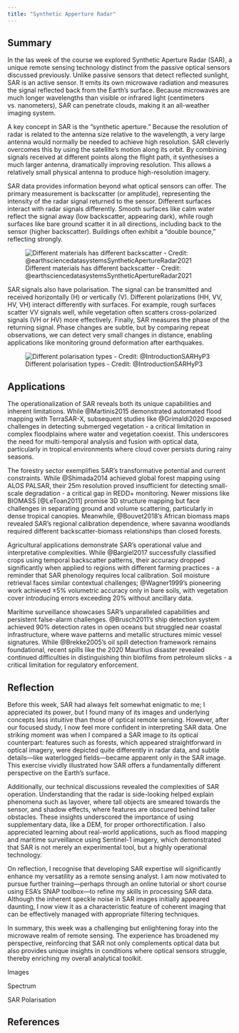 ```yaml
---
title: "Synthetic Apperture Radar"
---
```


## Summary

In the las week of the course we explored Synthetic Aperture Radar (SAR), a unique remote sensing technology distinct from the passive optical sensors discussed previously. Unlike passive sensors that detect reflected sunlight, SAR is an active sensor. It emits its own microwave radiation and measures the signal reflected back from the Earth's surface. Because microwaves are much longer wavelengths than visible or infrared light (centimeters vs. nanometers), SAR can penetrate clouds, making it an all-weather imaging system.

A key concept in SAR is the "synthetic aperture."  Because the resolution of radar is related to the antenna size relative to the wavelength, a very large antenna would normally be needed to achieve high resolution.  SAR cleverly overcomes this by using the satellite's motion along its orbit.  By combining signals received at different points along the flight path, it synthesises a much larger antenna, dramatically improving resolution.  This allows a relatively small physical antenna to produce high-resolution imagery.

SAR data provides information beyond what optical sensors can offer. The primary measurement is backscatter (or amplitude), representing the intensity of the radar signal returned to the sensor. Different surfaces interact with radar signals differently. Smooth surfaces like calm water reflect the signal away (low backscatter, appearing dark), while rough surfaces like bare ground scatter it in all directions, including back to the sensor (higher backscatter). Buildings often exhibit a "double bounce," reflecting strongly.

![Different materials has different backscatter - Credit: @earthsciencedatasystemsSyntheticApertureRadar2021](img/8_SAR_Polarization.jpg)

SAR signals also have polarisation. The signal can be transmitted and received horizontally (H) or vertically (V). Different polarizations (HH, VV, HV, VH) interact differently with surfaces. For example, rough surfaces scatter VV signals well, while vegetation often scatters cross-polarized signals (VH or HV) more effectively. Finally, SAR measures the phase of the returning signal. Phase changes are subtle, but by comparing repeat observations, we can detect very small changes in distance, enabling applications like monitoring ground deformation after earthquakes.

![Different polarisation types - Credit: @IntroductionSARHyP3 ](img/8_polarisation.png)

## Applications

The operationalization of SAR reveals both its unique capabilities and inherent limitations. While @Martinis2015 demonstrated automated flood mapping with TerraSAR-X, subsequent studies like @Grimaldi2020 exposed challenges in detecting submerged vegetation - a critical limitation in complex floodplains where water and vegetation coexist. This underscores the need for multi-temporal analysis and fusion with optical data, particularly in tropical environments where cloud cover persists during rainy seasons.

The forestry sector exemplifies SAR's transformative potential and current constraints. While @Shimada2014 achieved global forest mapping using ALOS PALSAR, their 25m resolution proved insufficient for detecting small-scale degradation - a critical gap in REDD+ monitoring. Newer missions like BIOMASS [@LeToan2011] promise 3D structure mapping but face challenges in separating ground and volume scattering, particularly in dense tropical canopies. Meanwhile, @Bouvet2018's African biomass maps revealed SAR's regional calibration dependence, where savanna woodlands required different backscatter-biomass relationships than closed forests.

Agricultural applications demonstrate SAR's operational value and interpretative complexities. While @Bargiel2017 successfully classified crops using temporal backscatter patterns, their accuracy dropped significantly when applied to regions with different farming practices - a reminder that SAR phenology requires local calibration. Soil moisture retrieval faces similar contextual challenges; @Wagner1999's pioneering work achieved ±5% volumetric accuracy only in bare soils, with vegetation cover introducing errors exceeding 20% without ancillary data.

Maritime surveillance showcases SAR's unparalleled capabilities and persistent false-alarm challenges. @Brusch2011's ship detection system achieved 90% detection rates in open oceans but struggled near coastal infrastructure, where wave patterns and metallic structures mimic vessel signatures. While @Brekke2005's oil spill detection framework remains foundational, recent spills like the 2020 Mauritius disaster revealed continued difficulties in distinguishing thin biofilms from petroleum slicks - a critical limitation for regulatory enforcement.


## Reflection

Before this week, SAR had always felt somewhat enigmatic to me; I appreciated its power, but I found many of its images and underlying concepts less intuitive than those of optical remote sensing. However, after our focused study, I now feel more confident in interpreting SAR data. One striking moment was when I compared a SAR image to its optical counterpart: features such as forests, which appeared straightforward in optical imagery, were depicted quite differently in radar data, and subtle details—like waterlogged fields—became apparent only in the SAR image. This exercise vividly illustrated how SAR offers a fundamentally different perspective on the Earth's surface.

Additionally, our technical discussions revealed the complexities of SAR operation. Understanding that the radar is side-looking helped explain phenomena such as layover, where tall objects are smeared towards the sensor, and shadow effects, where features are obscured behind taller obstacles. These insights underscored the importance of using supplementary data, like a DEM, for proper orthorectification. I also appreciated learning about real-world applications, such as flood mapping and maritime surveillance using Sentinel-1 imagery, which demonstrated that SAR is not merely an experimental tool, but a highly operational technology.

On reflection, I recognise that developing SAR expertise will significantly enhance my versatility as a remote sensing analyst. I am now motivated to pursue further training—perhaps through an online tutorial or short course using ESA's SNAP toolbox—to refine my skills in processing SAR data. Although the inherent speckle noise in SAR images initially appeared daunting, I now view it as a characteristic feature of coherent imaging that can be effectively managed with appropriate filtering techniques.

In summary, this week was a challenging but enlightening foray into the microwave realm of remote sensing. The experience has broadened my perspective, reinforcing that SAR not only complements optical data but also provides unique insights in conditions where optical sensors struggle, thereby enriching my overall analytical toolkit.

Images

Spectrum

SAR Polarisation

## References